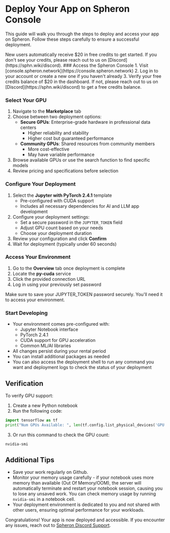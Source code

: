 
# Deploy Your App on Spheron Console

This guide will walk you through the steps to deploy and access your app on Spheron. Follow these steps carefully to ensure a successful deployment.

<Callout type="info">
  New users automatically receive $20 in free credits to get started. If you don't see your credits, please reach out to us on [Discord](https://sphn.wiki/discord).
</Callout>

<Steps>
### Access the Spheron Console
1. Visit [console.spheron.network](https://console.spheron.network)
2. Log in to your account or create a new one if you haven't already
3. Verify your free credits balance of $20 in the dashboard. If not, please reach out to us on [Discord](https://sphn.wiki/discord) to get a free credits balance.

### Select Your GPU
1. Navigate to the **Marketplace** tab
2. Choose between two deployment options:
    - **Secure GPUs**: Enterprise-grade hardware in professional data centers
      - Higher reliability and stability
      - Higher cost but guaranteed performance
    - **Community GPUs**: Shared resources from community members
      - More cost-effective
      - May have variable performance
3. Browse available GPUs or use the search function to find specific models
4. Review pricing and specifications before selection

### Configure Your Deployment
1. Select the **Jupyter with PyTorch 2.4.1** template
   - Pre-configured with CUDA support
   - Includes all necessary dependencies for AI and LLM app development
2. Configure your deployment settings:
   - Set a secure password in the `JUPYTER_TOKEN` field
   - Adjust GPU count based on your needs
   - Choose your deployment duration
3. Review your configuration and click **Confirm**
4. Wait for deployment (typically under 60 seconds)

### Access Your Environment
1. Go to the **Overview** tab once deployment is complete
2. Locate the **py-cuda** service
3. Click the provided connection URL
4. Log in using your previously set password

<Callout type="warning">
  Make sure to save your JUPYTER_TOKEN password securely. You'll need it to access your environment.
</Callout>

### Start Developing
- Your environment comes pre-configured with:
  - Jupyter Notebook interface
  - PyTorch 2.4.1
  - CUDA support for GPU acceleration
  - Common ML/AI libraries
- All changes persist during your rental period
- You can install additional packages as needed
- You can also access the deployment shell to run any command you want and deployment logs to check the status of your deployment
</Steps>


## Verification
To verify GPU support:
1. Create a new Python notebook
2. Run the following code:
```python
import tensorflow as tf
print("Num GPUs Available: ", len(tf.config.list_physical_devices('GPU')))
```
3. Or run this command to check the GPU count:
```bash
nvidia-smi
```

## Additional Tips
- Save your work regularly on Github.
- Monitor your memory usage carefully - if your notebook uses more memory than available (Out Of Memory/OOM), the server will automatically terminate and restart your notebook session, causing you to lose any unsaved work. You can check memory usage by running `nvidia-smi` in a notebook cell.
- Your deployment environment is dedicated to you and not shared with other users, ensuring optimal performance for your workloads.


Congratulations! Your app is now deployed and accessible. If you encounter any issues, reach out to [Spheron Discord Support](https://sphn.wiki/discord).